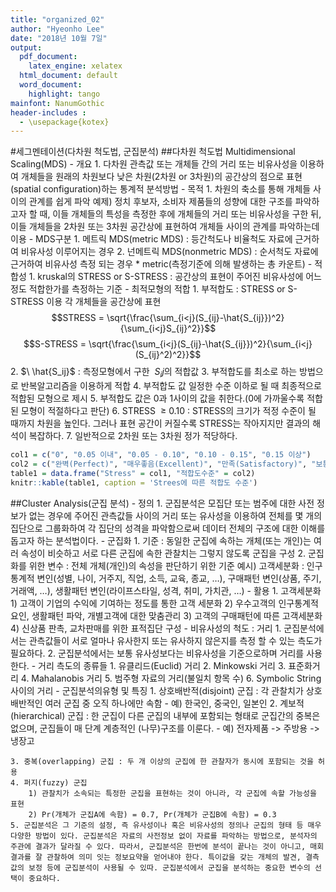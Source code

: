 ```yaml
---
title: "organized_02"
author: "Hyeonho Lee"
date: "2018년 10월 7일"
output: 
  pdf_document: 
    latex_engine: xelatex
  html_document: default
  word_document:
    highlight: tango
mainfont: NanumGothic
header-includes :
  - \usepackage{kotex}
---
```


#세그멘테이션(다차원 척도법, 군집분석)
##다차원 척도법 Multidimensional Scaling(MDS)
  - 개요
    1. 다차원 관측값 또는 개체들 간의 거리 또는 비유사성을 이용하여 개체들을 원래의 차원보다 낮은 차원(2차원 or 3차원)의 공간상의 점으로 표현(spatial configuration)하는 통계적 분석방법
  - 목적
    1. 차원의 축소를 통해 개체들 사이의 관계를 쉽게 파악
    예제) 정치 후보자, 소비자 제품들의 성향에 대한 구조를 파악하고자 할 때, 이들 개체들의 특성을 측정한 후에 개체들의 거리 또는 비유사성을 구한 뒤, 이들 개체들을 2차원 또는 3차원 공간상에 표현하여 개체들 사이의 관계를 파악하는데 이용
  - MDS구분
    1. 메트릭 MDS(metric MDS) : 등간척도나 비율척도 자료에 근거하여 비유사성 이루어지는 경우
    2. 넌메트릭 MDS(nonmetric MDS) : 순서척도 자료에 근거하여 비유사성 측정 되는 경우
      * metric(측정기준에 의해 발생하는 총 카운트)
  - 적합성
    1. kruskal의 STRESS or S-STRESS : 공간상의 표현이 주어진 비유사성에 어느 정도 적합한가를 측정하는 기준
  - 최적모형의 적합
    1. 부적합도 : STRESS or S-STRESS 이용 각 개체들을 공간상에 표현
$$STRESS = \sqrt{\frac{\sum_{i<j}(S_{ij}-\hat{S_{ij}})^2}{\sum_{i<j}S_{ij}^2}}$$
$$S-STRESS = \sqrt{\frac{\sum_{i<j}(S_{ij}-\hat{S_{ij}})^2}{\sum_{i<j}(S_{ij}^2)^2}}$$
    2. $\ \hat{S_ij}$ : 측정모형에서 구한 $\ S_ij$의 적합값
    3. 부적합도를 최소로 하는 방법으로 반복알고리즘을 이용하게 적합
    4. 부적합도 값 일정한 수준 이하로 될 때 최종적으로 적합된 모형으로 제시
    5. 부적합도 값은 0과 1사이의 값을 취한다.(0에 가까울수록 적합된 모형이 적절하다고 판단)
    6. STRESS $\ \ge$ 0.10 : STRESS의 크기가 적정 수준이 될 때까지 차원을 높인다. 그러나 표현 공간이 커질수록 STRESS는 작아지지만 결과의 해석이 복잡하다.
    7. 일반적으로 2차원 또는 3차원 정가 적당하다.
```r
col1 = c("0", "0.05 이내", "0.05 - 0.10", "0.10 - 0.15", "0.15 이상")
col2 = c("완벽(Perfect)", "매우좋음(Excellent)", "만족(Satisfactory)", "보통(Acceptable, but doubt)", "나쁨(Poor)")
table1 = data.frame("Stress" = col1, "적합도수준" = col2)
knitr::kable(table1, caption = 'Strees에 따른 적합도 수준')
```

##Cluster Analysis(군집 분석)
  - 정의
    1. 군집분석은 모집단 또는 범주에 대한 사전 정보가 없는 경우에 주어진 관측값들 사이의 거리 또는 유사성을 이용하여 전체를 몇 개의 집단으로 그룹화하여 각 집단의 성격을 파악함으로써 데이터 전체의 구조에 대한 이해를 돕고자 하는 분석법이다.
  - 군집화
    1. 기준 : 동일한 군집에 속하는 개체(또는 개인)는 여러 속성이 비슷하고 서로 다른 군집에 속한 관찰치는 그렇지 않도록 군집을 구성
    2. 군집화를 위한 변수 : 전체 개체(개인)의 속성을 판단하기 위한 기준
      예시) 고객세분화 : 인구통계적 변인(성별, 나이, 거주지, 직업, 소득, 교육, 종교, ...), 구매패턴 변인(상품, 주기, 거래액, ...), 생활패턴 변인(라이프스타일, 성격, 취미, 가치관, ...)
  - 활용
    1. 고객세분화
      1) 고객이 기업의 수익에 기여하는 정도를 통한 고객 세분화
      2) 우수고객의 인구통계적 요인, 생활패턴 파악, 개별고객에 대한 맞춤관리
      3) 고객의 구매패턴에 따른 고객세분화
      4) 신상품 판촉, 교차판매를 위한 표적집단 구성
  - 비유사성의 척도 : 거리
    1. 군집분석에서는 관측값들이 서로 얼마나 유사한지 또는 유사하지 않은지를 측정 할 수 있는 측도가 필요하다.
    2. 군집분석에서는 보통 유사성보다는 비유사성을 기준으로하며 거리를 사용한다.
  - 거리 측도의 종류들
    1. 유클리드(Euclid) 거리
    2. Minkowski 거리
    3. 표준화거리
    4. Mahalanobis 거리
    5. 범주형 자료의 거리(불일치 항목 수)
    6. Symbolic String 사이의 거리
  - 군집분석의유형 및 특징
    1. 상호배반적(disjoint) 군집 : 각 관찰치가 상호배반적인 여러 군집 중 오직 하나에만 속함 - 예) 한국인, 중국인, 일본인
    2. 계보적(hierarchical) 군집 : 한 군집이 다른 군집의 내부에 포함되는 형태로 군집간의 중복은 없으며, 군집들이 매 단계 계층적인 (나무)구조를 이룬다. - 예) 전자제품 -> 주방용 -> 냉장고
    
    3. 중복(overlapping) 군집 : 두 개 이상의 군집에 한 관찰자가 동시에 포함되는 것을 허용
    4. 퍼지(fuzzy) 군집
        1) 관찰치가 소속되는 특정한 군집을 표현하는 것이 아니라, 각 군집에 속할 가능성을 표현
        2) Pr(개체가 군집A에 속함) = 0.7, Pr(개체가 군집B에 속함) = 0.3
    5. 군집분석은 그 기준의 설정, 즉 유사성이나 혹은 비유사성의 정의나 군집의 형태 등 매우 다양한 방법이 있다. 군집분석은 자료의 사전정보 없이 자료를 파악하는 방법으로, 분석자의 주관에 결과가 달라질 수 있다. 따라서, 군집분석은 한번에 분석이 끝나는 것이 아니고, 매회 결과를 잘 관찰하여 의미 잇는 정보요약을 얻어내야 한다. 특이값을 갖는 개체의 발견, 결측값의 보정 등에 군집분석이 사용될 수 있따. 군집분석에서 군집을 분석하는 중요한 변수의 선택이 중요하다.






















